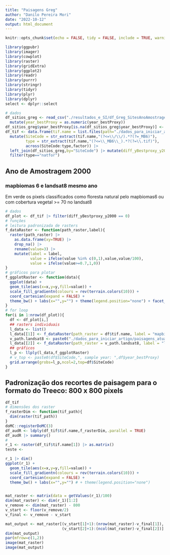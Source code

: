 ```yaml
---
title: "Paisagens Greg"
author: "Danilo Pereira Mori"
date: "2022-10-12"
output: html_document
---
```


```r
knitr::opts_chunk$set(echo = FALSE, tidy = FALSE, include = TRUE, warning = FALSE,cache = TRUE,message=FALSE,eval=TRUE)
```

```r
library(ggpubr)
library(imager)
library(cowplot)
library(raster)
library(gridExtra)
library(ggplot2)
library(readr)
library(purrr)
library(stringr)
library(tidyr)
library(plyr)
library(dplyr)
select <- dplyr::select
```



```r
# dados
df_sitios_greg <- read_csv("./resultados_e_SI/df_Greg_SitesAnoAmostragem.csv") |> 
  mutate(year_bestProxy = as.numeric(year_bestProxy))
df_sitios_greg$year_bestProxy[is.na(df_sitios_greg$year_bestProxy)] <- 2012.5
df_tif <- data.frame(tif.name = list.files(path="./dados_para_iniciar_artigo/paisagens_greg_mapbiomas6/",pattern = ".tif",full.names=T)) |> 
  mutate(SiteCode = str_extract(tif.name,"(?<=\\/\\/).*?(?=_MB6)"),
         type = str_extract(tif.name,"(?<=\\_MB6\\_).*?(?=\\.tif)"),
         across(SiteCode:type,factor)) |> 
  left_join(df_sitios_greg,by="SiteCode") |> mutate(diff_yBestproxy_y2000 = year_bestProxy - 2000) |> 
  filter(type=="natfor")
```

## Ano de Amostragem 2000
### mapbiomas 6 e landsat8 mesmo ano

Em verde os pixels classificados como floresta natural pelo mapbiomas6 ou com cobertura vegetal >= 70 no landsat8



```r
# dados
df_plot <- df_tif |> filter(diff_yBestproxy_y2000 == 0)
# funções
# leitura padronizada de rasters
f_dataRaster <- function(path_raster,label){
  raster(path_raster) |> 
    as.data.frame(xy=TRUE) |> 
    drop_na() |> 
    rename(value=3) |> 
    mutate(label = label,
           value = ifelse(value %in% c(0,1),value,value/100),
           value = ifelse(value>=0.7,1,0)) 
}
# gráficos para plotar 
f_ggplotRaster <- function(data){
  ggplot(data) +
  geom_tile(aes(x=x,y=y,fill=value)) +
  scale_fill_gradientn(colours = rev(terrain.colors(10))) +
  coord_cartesian(expand = FALSE) +
  theme_bw() + labs(x="",y="") + theme(legend.position="none") + facet_wrap(~label)
}
# for loop
for(i in 1:nrow(df_plot)){
  df <- df_plot[i,]
  ## rasters individuais
  l_data <- list()
  l_data[[1]] <- f_dataRaster(path_raster = df$tif.name, label = "mapbiomas6")
  v_path.landsat8 <- paste0("./dados_para_iniciar_artigo/paisagens_atualizadas/ref",df$refID,"_NA_",df$ordem,".tif")
  l_data[[2]] <- f_dataRaster(path_raster = v_path.landsat8, label = "landsat8")
  ## gráficos
  l_p <- llply(l_data,f_ggplotRaster)
  # v_top <- paste0(df$SiteCode,", sample year: ",df$year_bestProxy)
  grid.arrange(grobs=l_p,ncol=2,top=df$SiteCode)
}
```

## Padronização dos recortes de paisagem para o formato do Treeco: 800 x 800 pixels

```r
df_tif
# dimensões dos raster
f_rasterDim <- function(tif_path){
  dim(raster(tif_path))
}
doMC::registerDoMC(3)
df_audR <- ldply(df_tif$tif.name,f_rasterDim,.parallel = TRUE)
df_audR |> summary()
#
r_1 <- raster(df_tif$tif.name[1]) |> as.matrix()
teste <- 

r_1 |> dim()
ggplot(r_1) +
  geom_tile(aes(x=x,y=y,fill=value)) +
  scale_fill_gradientn(colours = rev(terrain.colors(10))) +
  coord_cartesian(expand = FALSE) +
  theme_bw() + labs(x="",y="") # + theme(legend.position="none")


mat_raster <- matrix(data = getValues(r_1)/100)
dim(mat_raster) <- dim(r_1)[1:2]
v_remove <- dim(mat_raster) - 800
v_start <- floor(v_remove/2)
v_final <- v_remove - v_start

mat_output <- mat_raster[(v_start[1]+1):(nrow(mat_raster)-v_final[1]),
                         (v_start[2]+1):(ncol(mat_raster)-v_final[2])]
dim(mat_output)
par(mfrow=c(1,2)) 
image(mat_raster)
image(mat_output)
```

